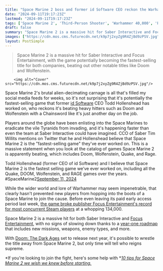 ```yaml
---
title: "Space Marine 2 boss and former id Software CEO reckon the Warhammer hit is 'the fastest selling game we’ve ever worked on, including all the Quake, Doom, Wolfenstein, and Rage games'"
date: "2024-09-11T19:17:23Z"
lastmod: "2024-09-11T19:17:23Z"
tags: ['Space Marine 2', 'Third-Person Shooter', 'Warhammer 40,000', 'PC', 'Xbox', 'PlayStation', 'Focus Entertainment', 'Saber Interactive', 'Doom', 'Wolfenstein', 'Quake', 'Rage']
draft: false
summary: "Space Marine 2 is a massive hit for Saber Interactive and Focus Entertainment, with the game potentially becoming the fastest-selling title for both companies, beating out other notable titles like Doom and Wolfenstein."
images: ["https://cdn.mos.cms.futurecdn.net/k9p7j2xyZg9R4ZjBd9zPSV.jpg"]
layout: PostSimple
---
```

> Space Marine 2 is a massive hit for Saber Interactive and Focus Entertainment, with the game potentially becoming the fastest-selling title for both companies, beating out other notable titles like Doom and Wolfenstein.


        <img alt="Cover" src="https://cdn.mos.cms.futurecdn.net/k9p7j2xyZg9R4ZjBd9zPSV.jpg"/>
        
Space Marine 2's brutal alien-decimating carnage is all that's filled my social media feeds for weeks, so it's not surprising that it's potentially the fastest-selling game that former [id Software](https://www.gamesradar.com/tag/id-software/) CEO Todd Hollenshead has worked on, who reckons it's beating heavy hitters such as Doom and Wolfenstein with a Chainsword like it's just another day on the job.

Players around the globe have been enlisting into the Space Marines to eradicate the vile Tyranids from invading, and it's happening faster than even the team at Saber Interactive could have imagined. CCO of Saber Tim Willits mentions on Twitter that he and Hollenshead believe that Space Marine 2 is the "fastest-selling game" they've ever worked on. This is a massive statement when you look at the catalog of games Space Marine 2 is apparently beating, which includes Doom, Wolfenstein, Quake, and Rage.

Todd Hollenshead (former CEO of id Software) and I believe that Space Marine 2 is the fastest selling game we’ve ever worked on, including all the Quake, DOOM, Wolfenstein, and RAGE games over the years. #SpaceMarine2[September 11, 2024](https://twitter.com/TimWillits/status/1833902626213109882)

While the wider world and lore of Warhammer may seem impenetrable, that clearly hasn't prevented new players from hopping into the boots of a Space Marine to join the cause. Before even leaving its paid early access period last week, [<u>the game broke publisher Focus Entertainment's record for most concurrent Steam players</u>](https://www.gamesradar.com/games/action/before-even-leaving-early-access-space-marine-2-is-already-the-biggest-steam-debut-for-its-developer-and-publisher/) at a whopping 134,000.

Space Marine 2 is a massive hit for both Saber Interactive and [Focus Entertainment](https://www.gamesradar.com/tag/focus-entertainment/), with no signs of slowing down thanks to a [<u>year-one roadmap</u>](https://www.gamesradar.com/games/third-person-shooter/space-marine-2-roadmap/) that includes new missions, weapons, enemy types, and more. 

With [<u>Doom: The Dark Ages</u>](https://www.gamesradar.com/doom-the-dark-ages/) set to release next year, it's possible to wrestle the title away from Space Marine 2, but only time will tell who reigns supreme. 

*If you're looking to join the fight, here's some help with *[<u><em>10 tips for Space Marine 2 we wish we knew before starting.</em></u>](https://www.gamesradar.com/games/third-person-shooter/space-marine-2-tips/) 
        